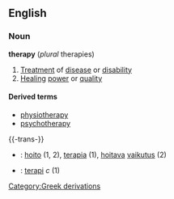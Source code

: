 ==English==
===Noun===
{{wikipedia}}
'''therapy''' (''plural'' therapies)
#[[Treatment]] of [[disease]] or [[disability]]
#[[Healing]] [[power]] or [[quality]]
====Derived terms====
*[[physiotherapy]]
*[[psychotherapy]]

{{-trans-}}
*{{fi}}: [[hoito]] (1, 2), [[terapia]] (1), [[hoitava]] [[vaikutus]] (2)
*{{sv}}: [[terapi]] ''c'' (1)


[[Category:Greek derivations]]